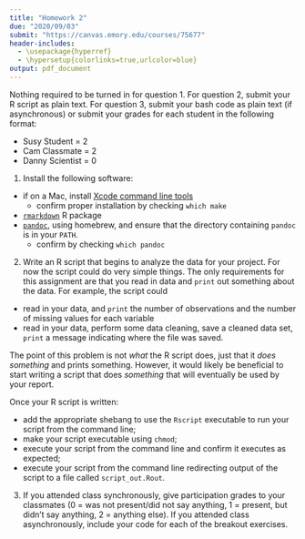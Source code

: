 ```yaml
---
title: "Homework 2"
due: "2020/09/03"
submit: "https://canvas.emory.edu/courses/75677"
header-includes:
  - \usepackage{hyperref}
  - \hypersetup{colorlinks=true,urlcolor=blue}
output: pdf_document
---
```


Nothing required to be turned in for question 1. For question 2, submit your R script as plain text. For question 3, submit your bash code as plain text (if asynchronous) or submit your grades for each student in the following format:

* Susy Student = 2
* Cam Classmate = 2
* Danny Scientist = 0



1. Install the following software:

* if on a Mac, install [Xcode command line tools](http://railsapps.github.io/xcode-command-line-tools.html)
	* confirm proper installation by checking `which make`
* [`rmarkdown`](https://cran.r-project.org/web/packages/rmarkdown/index.html) R package
* [`pandoc`](https://pandoc.org/installing.html), using homebrew, and ensure that the directory containing `pandoc` is in your `PATH`.
	* confirm by checking `which pandoc`

2. Write an R script that begins to analyze the data for your project. For now the script could do very simple things. The only requirements for this assignment are that you read in data and `print` out something about the data. For example, the script could

* read in your data, and `print` the number of observations and the number of missing values for each variable
* read in your data, perform some data cleaning, save a cleaned data set, `print` a message indicating where the file was saved.

The point of this problem is not *what* the R script does, just that it *does something* and prints something. However, it would likely be beneficial to start writing a script that does *something* that will eventually be used by your report. 

Once your R script is written: 

* add the appropriate shebang to use the `Rscript` executable to run your script from the command line;
* make your script executable using `chmod`;
* execute your script from the command line and confirm it executes as expected;
* execute your script from the command line redirecting output of the script to a file called `script_out.Rout`. 

3. If you attended class synchronously, give participation grades to your classmates (0 = was not present/did not say anything, 1 = present, but didn't say anything, 2 = anything else). If you attended class asynchronously, include your code for each of the breakout exercises. 


